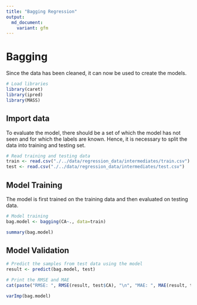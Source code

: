 ```yaml
---
title: "Bagging Regression"
output:
  md_document:
    variant: gfm
---
```


# Bagging

Since the data has been cleaned, it can now be used to create the models.

```r
# Load libraries
library(caret)
library(ipred)
library(MASS)
```

## Import data

To evaluate the model, there should be a set of which the model has not seen and for which the labels are known. Hence, it is necessary to split the data into training and testing set.

```r
# Read training and testing data
train <- read.csv("./../data/regression_data/intermediates/train.csv")
test <- read.csv("./../data/regression_data/intermediates/test.csv")
```

## Model Training

The model is first trained on the training data and then evaluated on testing data.

```r
# Model training
bag.model <- bagging(CA~., data=train)
```

```r
summary(bag.model)
```

## Model Validation

```r
# Predict the samples from test data using the model
result <- predict(bag.model, test)

# Print the RMSE and MAE
cat(paste("RMSE: ", RMSE(result, test$CA), "\n", "MAE: ", MAE(result, test$CA)))
```

```r
varImp(bag.model)
```
